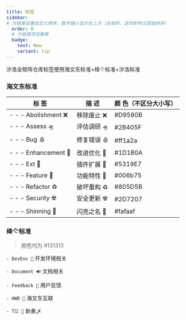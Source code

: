---
title: 标签
sidebar:
# 为链接设置自定义顺序，数字越小显示在上方（全局的，这将影响父层级排序）
  order: 0
  # 为链接添加徽章
  badge:
    text: New
    variant: tip
---


汐洛全矩阵仓库标签使用海文东标准+绛亽标准+汐洛标准

### 海文东标准

| 标 签 | 描 述 | 颜 色（不区分大小写） |
| --- | --- | --- |
| <span id="label-b66310" data-name="- - - Abolishment ❌" style="--label-r:217;--label-g:88;--label-b:11;--label-h:22;--label-s:90;--label-l:44;" data-view-component="true" class="IssueLabel hx_IssueLabel IssueLabel--big lh-condensed js-label-link d-inline-block v-align-middle">- - - Abolishment ❌</span> | 移除废止 ❌ | #D9580B |
| <span id="label-58f8c4" data-name="- - - Assess 🛸" style="--label-r:43;--label-g:64;--label-b:95;--label-h:215;--label-s:37;--label-l:27;" data-view-component="true" class="IssueLabel hx_IssueLabel IssueLabel--big lh-condensed js-label-link d-inline-block v-align-middle">- - - Assess 🛸</span> | 评估调研 🛸 | #2B405F |
| <span id="label-48036f" data-name="- - - Bug 🩸" style="--label-r:255;--label-g:26;--label-b:42;--label-h:355;--label-s:100;--label-l:55;" data-view-component="true" class="IssueLabel hx_IssueLabel IssueLabel--big lh-condensed js-label-link d-inline-block v-align-middle">- - - Bug 🩸</span> | 修复错误 🩸 | #ff1a2a |
| <span id="label-28ab89" data-name="- - - Enhancement 🎢" style="--label-r:29;--label-g:27;--label-b:10;--label-h:53;--label-s:48;--label-l:7;" data-view-component="true" class="IssueLabel hx_IssueLabel IssueLabel--big lh-condensed js-label-link d-inline-block v-align-middle">- - - Enhancement 🎢</span> | 改进优化 🎢 | #1D1B0A |
| <span id="label-520ec2" data-name="- - - Ext 🧩" style="--label-r:83;--label-g:25;--label-b:231;--label-h:256;--label-s:81;--label-l:50;" data-view-component="true" class="IssueLabel hx_IssueLabel IssueLabel--big lh-condensed js-label-link d-inline-block v-align-middle">- - - Ext 🧩</span> | 插件扩展 🧩 | #5319E7 |
| <span id="label-149553" data-name="- - - Feature 🧮" style="--label-r:0;--label-g:107;--label-b:117;--label-h:185;--label-s:100;--label-l:22;" data-view-component="true" class="IssueLabel hx_IssueLabel IssueLabel--big lh-condensed js-label-link d-inline-block v-align-middle">- - - Feature 🧮</span> | 功能特性 🧮 | #006b75 |
| <span id="label-b30fcf" data-name="- - - Refactor ♻️" style="--label-r:128;--label-g:93;--label-b:91;--label-h:3;--label-s:16;--label-l:42;" data-view-component="true" class="IssueLabel hx_IssueLabel IssueLabel--big lh-condensed js-label-link d-inline-block v-align-middle">- - - Refactor ♻️</span> | 破坏重构 ♻️ | #805D5B |
| <span id="label-702a18" data-name="- - - Security ☢️" style="--label-r:45;--label-g:114;--label-b:7;--label-h:98;--label-s:88;--label-l:23;" data-view-component="true" class="IssueLabel hx_IssueLabel IssueLabel--big lh-condensed js-label-link d-inline-block v-align-middle">- - - Security ☢️</span> | 安全更新 ☢️ | #2D7207 |
| <span id="label-73ba66" data-name="- - - Shinning 🍭" style="--label-r:250;--label-g:250;--label-b:175;--label-h:60;--label-s:88;--label-l:83;" data-view-component="true" class="IssueLabel hx_IssueLabel IssueLabel--big lh-condensed js-label-link d-inline-block v-align-middle">- - - Shinning 🍭</span> | 闪亮之名 🍭 | #fafaaf |


### 绛亽标准

> 颜色均为 #131313

`- DevEnv 🧊`  开发环境相关

`- Document 🔊`  文档相关

`- Feedback 🚨`  用户反馈

`- HWD 🐲`  海文东互联

`- T☳ 🪷`  新彖乄
